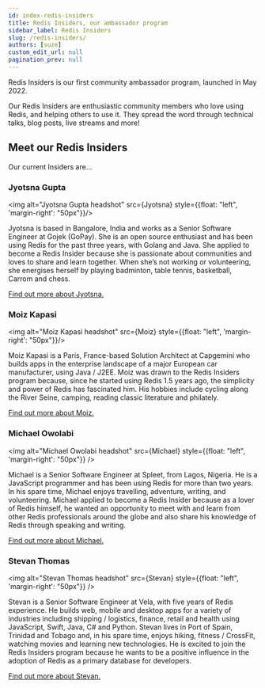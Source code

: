 ```yaml
---
id: index-redis-insiders
title: Redis Insiders, our ambassador program
sidebar_label: Redis Insiders
slug: /redis-insiders/
authors: [suze]
custom_edit_url: null
pagination_prev: null
---
```


<Authors frontMatter={frontMatter} />

Redis Insiders is our first community ambassador program, launched in May 2022.

Our Redis Insiders are enthusiastic community members who love using Redis, and helping others to use it.  They spread the word through technical talks, blog posts, live streams and more!

## Meet our Redis Insiders

Our current Insiders are...

### Jyotsna Gupta

<img alt="Jyotsna Gupta headshot" src={Jyotsna} style={{float: "left", 'margin-right': "50px"}}/>

Jyotsna is based in Bangalore, India and works as a Senior Software Engineer at Gojek (GoPay).  She is an open source enthusiast and has been using Redis for the past three years, with Golang and Java.  She applied to become a Redis Insider because she is passionate about communities and loves to share and learn together.  When she’s not working or volunteering, she energises herself by playing badminton, table tennis, basketball, Carrom and chess.

[Find out more about Jyotsna.](./jyotsna-gupta/)

<div style={{clear: "left"}}></div>

### Moiz Kapasi

<img alt="Moiz Kapasi headshot" src={Moiz} style={{float: "left", 'margin-right': "50px"}}/>

Moiz Kapasi is a Paris, France-based Solution Architect at Capgemini who builds apps in the enterprise landscape of a major European car manufacturer, using Java / J2EE.  Moiz was drawn to the Redis Insiders program because, since he started using Redis 1.5 years ago, the simplicity and power of Redis has fascinated him.  His hobbies include cycling along the River Seine, camping, reading classic literature and philately.

[Find out more about Moiz.](./moiz-kapasi/)

<div style={{clear: "left"}}></div>

### Michael Owolabi

<img alt="Michael Owolabi headshot" src={Michael} style={{float: "left", 'margin-right': "50px"}} />

Michael is a Senior Software Engineer at Spleet, from Lagos, Nigeria.  He is a JavaScript programmer and has been using Redis for more than two years.  In his spare time, Michael enjoys travelling, adventure, writing, and volunteering.  Michael applied to become a Redis Insider because as a lover of Redis himself, he wanted an opportunity to meet with and learn from other Redis professionals around the globe and also share his knowledge of Redis through speaking and writing.

[Find out more about Michael.](./michael-owolabi/)

<div style={{clear: "left"}}></div>

### Stevan Thomas

<img alt="Stevan Thomas headshot" src={Stevan} style={{float: "left", 'margin-right': "50px"}} />

Stevan is a Senior Software Engineer at Vela, with five years of Redis experience.  He builds web, mobile and desktop apps for a variety of industries including shipping / logistics, finance, retail and health using JavaScript, Swift, Java, C# and Python.  Stevan lives in Port of Spain, Trinidad and Tobago and, in his spare time, enjoys hiking, fitness / CrossFit, watching movies and learning new technologies.  He is excited to join the Redis Insiders program because he wants to be a positive influence in the adoption of Redis as a primary database for developers.

[Find out more about Stevan.](./stevan-thomas/)

<div style={{clear: "left"}}></div>
